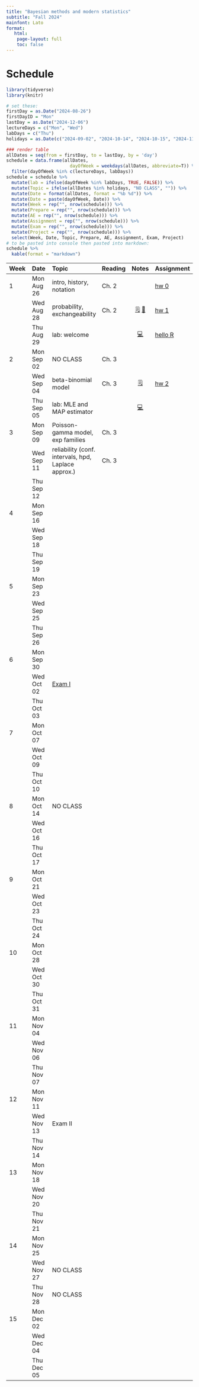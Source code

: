 ```yaml
---
title: "Bayesian methods and modern statistics"
subtitle: "Fall 2024"
mainfont: Lato
format:
   html: 
    page-layout: full
    toc: false
---
```


# Schedule

```r
library(tidyverse)
library(knitr)
```

```r
# set these:
firstDay = as.Date("2024-08-26")
firstDayID = "Mon"
lastDay = as.Date("2024-12-06")
lectureDays = c("Mon", "Wed")
labDays = c("Thu")
holidays = as.Date(c("2024-09-02", "2024-10-14", "2024-10-15", "2024-11-27", "2024-11-28", "2024-11-29"))

### render table
allDates = seq(from = firstDay, to = lastDay, by = 'day')
schedule = data.frame(allDates,
                        dayOfWeek = weekdays(allDates, abbreviate=T)) %>%
  filter(dayOfWeek %in% c(lectureDays, labDays))
schedule = schedule %>%
  mutate(lab = ifelse(dayOfWeek %in% labDays, TRUE, FALSE)) %>%
  mutate(Topic = ifelse(allDates %in% holidays, "NO CLASS", "")) %>%
  mutate(Date = format(allDates, format = "%b %d")) %>%
  mutate(Date = paste(dayOfWeek, Date)) %>%
  mutate(Week = rep("", nrow(schedule))) %>%
  mutate(Prepare = rep("", nrow(schedule))) %>%
  mutate(AE = rep("", nrow(schedule))) %>%
  mutate(Assignment = rep("", nrow(schedule))) %>%
  mutate(Exam = rep("", nrow(schedule))) %>%
  mutate(Project = rep("", nrow(schedule))) %>%
  select(Week, Date, Topic, Prepare, AE, Assignment, Exam, Project)
# to be pasted into console then pasted into markdown:
schedule %>%
  kable(format = "markdown")
```

| Week | Date       | Topic                            | Reading |                                      Notes                                      | Assignment                 |
|:-----------|:-----------|:-----------|------------|:----------:|:-----------|
| 1    | Mon Aug 26 | intro, history, notation         | Ch. 2   |                                                                                 | [hw 0](/hw/hw00.html)      |
|      | Wed Aug 28 | probability, exchangeability     | Ch. 2   | [🗒](/notes/lec01-probability.html) [📝](/notes/Probability-Exchangeability.pdf) | [hw 1](/hw/hw01.html)      |
|      | Thu Aug 29 | lab: welcome                     |         |                         [💻](/slides/lab0-welcome.html)                         | [hello R](/labs/lab0.html) |
| 2    | Mon Sep 02 | NO CLASS                         | Ch. 3   |                                                                                 |                            |
|      | Wed Sep 04 | beta-binomial model     | Ch. 3   |                        [🗒](/notes/lec02-estimation.html)                        | [hw 2](/hw/hw02.html)      |
|      | Thu Sep 05 | lab: MLE and MAP estimator       |         |                             [💻](/slides/lab1.html)                             |                            |
| 3    | Mon Sep 09 | Poisson-gamma model, exp families  | Ch. 3   |                                                                                 |                            |
|      | Wed Sep 11 |  reliability (conf. intervals, hpd, Laplace approx.)                                | Ch. 3        |                                                                                 |                            |
|      | Thu Sep 12 |                                  |         |                                                                                 |                            |
| 4    | Mon Sep 16 |                                  |         |                                                                                 |                            |
|      | Wed Sep 18 |                                  |         |                                                                                 |                            |
|      | Thu Sep 19 |                                  |         |                                                                                 |                            |
| 5    | Mon Sep 23 |                                  |         |                                                                                 |                            |
|      | Wed Sep 25 |                                  |         |                                                                                 |                            |
|      | Thu Sep 26 |                                  |         |                                                                                 |                            |
| 6    | Mon Sep 30 |                                  |         |                                                                                 |                            |
|      | Wed Oct 02 | [Exam I](/notes/exam-notes.html) |         |                                                                                 |                            |
|      | Thu Oct 03 |                                  |         |                                                                                 |                            |
| 7    | Mon Oct 07 |                                  |         |                                                                                 |                            |
|      | Wed Oct 09 |                                  |         |                                                                                 |                            |
|      | Thu Oct 10 |                                  |         |                                                                                 |                            |
| 8    | Mon Oct 14 | NO CLASS                         |         |                                                                                 |                            |
|      | Wed Oct 16 |                                  |         |                                                                                 |                            |
|      | Thu Oct 17 |                                  |         |                                                                                 |                            |
| 9    | Mon Oct 21 |                                  |         |                                                                                 |                            |
|      | Wed Oct 23 |                                  |         |                                                                                 |                            |
|      | Thu Oct 24 |                                  |         |                                                                                 |                            |
| 10   | Mon Oct 28 |                                  |         |                                                                                 |                            |
|      | Wed Oct 30 |                                  |         |                                                                                 |                            |
|      | Thu Oct 31 |                                  |         |                                                                                 |                            |
| 11   | Mon Nov 04 |                                  |         |                                                                                 |                            |
|      | Wed Nov 06 |                                  |         |                                                                                 |                            |
|      | Thu Nov 07 |                                  |         |                                                                                 |                            |
| 12   | Mon Nov 11 |                                  |         |                                                                                 |                            |
|      | Wed Nov 13 | Exam II                          |         |                                                                                 |                            |
|      | Thu Nov 14 |                                  |         |                                                                                 |                            |
| 13   | Mon Nov 18 |                                  |         |                                                                                 |                            |
|      | Wed Nov 20 |                                  |         |                                                                                 |                            |
|      | Thu Nov 21 |                                  |         |                                                                                 |                            |
| 14   | Mon Nov 25 |                                  |         |                                                                                 |                            |
|      | Wed Nov 27 | NO CLASS                         |         |                                                                                 |                            |
|      | Thu Nov 28 | NO CLASS                         |         |                                                                                 |                            |
| 15   | Mon Dec 02 |                                  |         |                                                                                 |                            |
|      | Wed Dec 04 |                                  |         |                                                                                 |                            |
|      | Thu Dec 05 |                                  |         |                                                                                 |                            |

<!-- | Week | Date       | Topic                                          | Reading |                                    Notes                                     | Assignment                  | -->

<!-- |:-----------|:-----------|:-----------|------------|:----------:|:-----------| -->

<!-- | 1    | Mon Aug 28 | lab: welcome                                   |         |                       [💻](/slides/lab0-welcome.html)                        | [hello R](/labs/lab0.html)  | -->

<!-- |      | Tue Aug 29 | intro, history, notation                       | Ch. 2   |                                                                              | [hw 0](/hw/hw00.html)       | -->

<!-- |      | Thu Aug 31 | probability, exchangeability                   | Ch. 2   |                     [💻](/notes/lec01-probability.html)                      | [hw 1](/hw/hw01.html)       | -->

<!-- | 2    | Mon Sep 04 | NO LAB                                         |         |                                                                              |                             | -->

<!-- |      | Tue Sep 05 | single parameter estimation                    | Ch. 3   |                      [💻](/notes/lec02-estimation.html)                      |                             | -->

<!-- |      | Thu Sep 07 | Poisson model and conjugacy                    | Ch. 3   |                                                                              | [hw 2](/hw/hw02.html)       | -->

<!-- | 3    | Mon Sep 11 | lab: MLE and MAP estimator                     |         |                           [💻](/slides/lab1.html)                            |                             | -->

<!-- |      | Tue Sep 12 | reliability, exp. families                     | Ch. 3   | [💻](/notes/lec03-reliability.html), [📝](/notes/ReliabilityExpFamilies.pdf) |                             | -->

<!-- |      | Thu Sep 14 | prediction, Monte Carlo intro                  | Ch. 4   |    [💻](/notes/lec04-prediction.html), [📝](/notes/predictionOffline.pdf)    | [hw 3](/hw/hw03.html)       | -->

<!-- | 4    | Mon Sep 18 | lab: prior sensitivity and change of variables |         |                           [💻](/slides/lab2.html)                            |                             | -->

<!-- |      | Tue Sep 19 | Monte Carlo integration                        | Ch. 4   |                      [💻](/notes/lec05-MonteCarlo.html)                      |                             | -->

<!-- |      | Thu Sep 21 | the normal model                               | Ch. 5   |                     [💻](/notes/lec06-normalModel.html)                      |                             | -->

<!-- | 5    | Mon Sep 25 | practice and review                            |         |                        [💻](/slides/lab3-review.html)                        |                             | -->

<!-- |      | Tue Sep 26 | catch up / review                              |         |                                                                              |                             | -->

<!-- |      | Thu Sep 28 | [Exam I](/notes/exam-notes.html)               |         |                                                                              |                             | -->

<!-- | 6    | Mon Oct 02 | NO LAB                                         |         |                                                                              |                             | -->

<!-- |      | Tue Oct 03 | the normal model II                            | Ch. 5   |                                                                              | [hw 4](/hw/hw04.html)       | -->

<!-- |      | Thu Oct 05 | estimators                                     | Ch. 5   |     [💻](/notes/lec07-estimators.html), [📝](/notes/estimator-notes.pdf)     |                             | -->

<!-- | 7    | Mon Oct 09 | lab: predictive checks and bias                |         |                           [💻](/slides/lab4.html)                            |                             | -->

<!-- |      | Tue Oct 10 | Gibbs sampling                                 | Ch. 6   |                        [💻](/notes/lec08-gibbs.html)                         | [ec](/hw/extra-credit.html) | -->

<!-- |      | Thu Oct 12 | MCMC diagnostics                               | Ch. 6   |                   [💻](/notes/lec09-mcmc-diagnostics.html)                   | [hw 5](/hw/hw05.html)       | -->

<!-- | 8    | Mon Oct 16 | NO LAB                                         |         |                                                                              |                             | -->

<!-- |      | Tue Oct 17 | NO CLASS                                       |         |                                                                              |                             | -->

<!-- |      | Thu Oct 19 | multivariate normal (mvn)                      | Ch. 7   | [💻](/notes/lec10-mvn.html)                                                                              |                             | -->

<!-- | 9    | Mon Oct 23 | full conditional review                                               |         |                                                                              |                             | -->

<!-- |      | Tue Oct 24 | mvn parameter estimation                       | Ch. 7   |  [💻](/notes/lec11-missing-data-mvn.html), [📝](/notes/missingDataOffline.pdf)                                                                             | [hw 6](/hw/hw06.html)                        | -->

<!-- |      | Thu Oct 26 | hierarchical modeling intro                    | Ch. 8   | [💻](/notes/lec12-hierarchical-intro.html)                                                                            |                             | -->

<!-- | 10   | Mon Oct 30 | traceplots and MCMC diagnostics                                              |         | [💻](/slides/lab6-mcmc-d-practice.html)                                                                               |                             | -->

<!-- |      | Tue Oct 31 | intro to Bayesian regression                       | Ch. 9   | [💻](/notes/lec13-regression-intro.html)                                                                                |    [hw 7](/hw/hw07.html)                     | -->

<!-- |      | Thu Nov 02 | Bayesian regression II                          | Ch. 9   | [💻](/notes/lec14-BayesianRegression2.html)                                                                              |                            | -->

<!-- | 11   | Mon Nov 06 | Hierarchical modeling and Gibbs sampling practice                                              |         |                                                                              |                             | -->

<!-- |      | Tue Nov 07 | Bayesian regression III <br> *Guest lecture:* Prof. Peter Hoff                     | Ch. 9   |                                                                              | [hw 8](/hw/hw08.html)                        | -->

<!-- |      | Thu Nov 09 | NO CLASS: read [chapter summaries](/chapterSummaries.html)                                               |         |                                                                              |                             | -->

<!-- | 12   | Mon Nov 13 |  exam practice                                              |         |                [💻](/slides/lab7-exam2-prep.html)                                                                |                             | -->

<!-- |      | Tue Nov 14 | review                                         |         |                                                                              |                             | -->

<!-- |      | Thu Nov 16 |  [Exam II](/notes/exam-notes-2.pdf)                                       |         |                                                                              |                             | -->

<!-- | 13   | Mon Nov 20 | NO LAB                                         |         |                                                                              |                             | -->

<!-- |      | Tue Nov 21 |  Bayesian regression example + stan intro                                          |       |                                                                           |                             | -->

<!-- |      | Thu Nov 23 | NO CLASS                                       |         |                                                                              |                             | -->

<!-- | 14   | Mon Nov 27 |  rstanarm                                            |         |                                               [💻](/slides/lab8-rstan.html)                                 |                             | -->

<!-- |      | Tue Nov 28 | intro to Metropolis algorithm                                             |   Ch. 10      | [📝](/notes/Metropolis-intro.pdf)                                                                             | [hw 9](/hw/hw09.html)                        | -->

<!-- |      | Thu Nov 30 |  Metropolis-Hastings                                              |  Ch. 10        |  [💻](/notes/lec15-MetropolisHastings.html)                                                                         |                             | -->

<!-- | 15   | Mon Dec 04 | MCMC practice                                             |         |       [💻](/slides/lab9-MH-MCMC.html)                                                                       |                             | -->

<!-- |      | Tue Dec 05 | MCMC and HMC                                              | Ch. 10         |   [💻](/notes/lec16-MCMC-and-HMC.html)                                                                              |                             | -->

<!-- |      | Thu Dec 07 |   final review                                             |         |                                                                              |                             | -->
